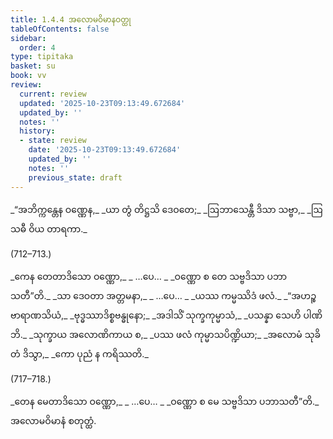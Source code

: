 ```yaml
---
title: 1.4.4 အလောမဝိမာနဝတ္ထု
tableOfContents: false
sidebar:
  order: 4
type: tipitaka
basket: su
book: vv
review:
  current: review
  updated: '2025-10-23T09:13:49.672684'
  updated_by: ''
  notes: ''
  history:
  - state: review
    date: '2025-10-23T09:13:49.672684'
    updated_by: ''
    notes: ''
    previous_state: draft
---
```



<ReviewStatus review={frontmatter.review} showDetails={true} />

<HypothesisAnnotation frontmatter={frontmatter} />

<DynamicBreadcrumb />

<Division number="711" book="vv" e="ch" v="19" p="59">

<Paragraph number="560" type="verses" book="vv">
_“အဘိက္ကန္တေန ဝဏ္ဏေန,_  
_ယာ တွံ တိဋ္ဌသိ ဒေဝတေ;_  
_ဩဘာသေန္တီ ဒိသာ သဗ္ဗာ,_  
_ဩသဓီ ဝိယ တာရကာ._  


(712–713.)
</Paragraph>

<Paragraph number="561" type="verses" book="vv">
_ကေန တေတာဒိသော ဝဏ္ဏော,_  
_ …ပေ… _  
_ဝဏ္ဏော စ တေ သဗ္ဗဒိသာ ပဘာသတီ”တိ._  

</Paragraph>

</Division>
<Division number="714" book="vv" e="ch" v="19" p="59">

<Paragraph number="562" type="verses" book="vv">
_သာ ဒေဝတာ အတ္တမနာ,_  
_ …ပေ… _  
_ယဿ ကမ္မဿိဒံ ဖလံ._  

</Paragraph>

</Division>
<Division number="715" book="vv" e="ch" v="19" p="59">

<Paragraph number="563" type="verses" book="vv">
_“အဟဉ္စ ဗာရာဏသိယံ,_  
_ဗုဒ္ဓဿာဒိစ္စဗန္ဓုနော;_  
_အဒါသိံ သုက္ခကုမ္မာသံ,_  
_ပသန္နာ သေဟိ ပါဏိဘိ._  

</Paragraph>

</Division>
<Division number="716" book="vv" e="ch" v="19" p="59">

<Paragraph number="564" type="verses" book="vv">
_သုက္ခာယ အလောဏိကာယ စ,_  
_ပဿ ဖလံ ကုမ္မာသပိဏ္ဍိယာ;_  
_အလောမံ သုခိတံ ဒိသွာ,_  
_ကော ပုညံ န ကရိဿတိ._  


(717–718.)
</Paragraph>

<Paragraph number="565" type="verses" book="vv">
_တေန မေတာဒိသော ဝဏ္ဏော,_  
_ …ပေ… _  
_ဝဏ္ဏော စ မေ သဗ္ဗဒိသာ ပဘာသတီ”တိ._  


</Paragraph>
</Division>

<Paragraph number="566" type="center" book="vv">
အလောမဝိမာနံ စတုတ္ထံ.
</Paragraph>